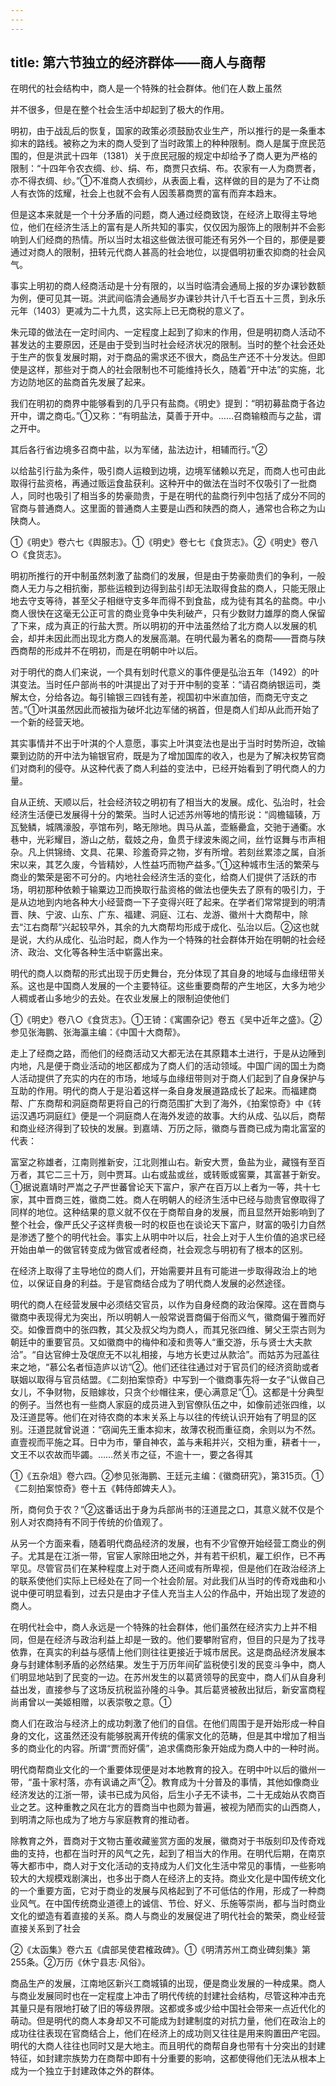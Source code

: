```yaml
---
---
---
```

title: 第六节独立的经济群体——商人与商帮
---



在明代的社会结构中，商人是一个特殊的社会群体。他们在人数上虽然

并不很多，但是在整个社会生活中却起到了极大的作用。

明初，由于战乱后的恢复，国家的政策必须鼓励农业生产，所以推行的是一条重本抑末的路线。被称之为末的商人受到了当时政策上的种种限制。商人是属于庶民范围的，但是洪武十四年（1381）关于庶民冠服的规定中却给予了商人更为严格的限制：“十四年令农衣绸、纱、绢、布，商贾只衣绢、布。农家有一人为商贾者，亦不得衣绸、纱。”①不准商人衣绸纱，从表面上看，这样做的目的是为了不让商人有衣饰的炫耀，社会上也就不会有人因羡慕商贾的富有而弃本趋末。

但是这本来就是一个十分矛盾的问题，商人通过经商致饶，在经济上取得主导地位，他们在经济生活上的富有是人所共知的事实，仅仅因为服饰上的限制并不会影响到人们经商的热情。所以当时太祖这些做法很可能还有另外一个目的，那便是要通过对商人的限制，扭转元代商人甚高的社会地位，以提倡明初重农抑商的社会风气。

事实上明初的商人经商活动是十分有限的，以当时临清会通局上报的岁办课钞数额为例，便可见其一斑。洪武间临清会通局岁办课钞共计八千七百五十三贯，到永乐元年（1403）更减为二十九贯，这实际上已无商税的意义了。

朱元璋的做法在一定时间内、一定程度上起到了抑末的作用，但是明初商人活动不甚发达的主要原因，还是由于受到当时社会经济状况的限制。当时的整个社会还处于生产的恢复发展时期，对于商品的需求还不很大，商品生产还不十分发达。但即使是这样，那些对于商人的社会限制也不可能维持长久，随着“开中法”的实施，北方边防地区的盐商首先发展了起来。

我们在明初的商界中能够看到的几乎只有盐商。《明史》提到：“明初募盐商于各边开中，谓之商屯。”①又称：“有明盐法，莫善于开中。……召商输粮而与之盐，谓之开中。

其后各行省边境多召商中盐，以为军储，盐法边计，相辅而行。”②

以给盐引行盐为条件，吸引商人运粮到边境，边境军储赖以充足，而商人也可由此取得行盐资格，再通过贩运食盐获利。这种开中的做法在当时不仅吸引了一批商人，同时也吸引了相当多的势豪勋贵，于是在明代的盐商行列中包括了成分不同的官商与普通商人。这里面的普通商人主要是山西和陕西的商人，通常也合称之为山陕商人。

①《明史》卷六七《舆服志》。①《明史》卷七七《食货志》。②《明史》卷八○《食货志》。

明初所推行的开中制虽然刺激了盐商们的发展，但是由于势豪勋贵们的争利，一般商人无力与之相抗衡，那些运粮到边得到盐引却无法取得食盐的商人，只能无限止地去守支等待，甚至父子相继守支多年而得不到食盐，成为徒有其名的盐商。中小商人很快在这毫无公正可言的商业竞争中失利破产，只有少数财力雄厚的商人保留了下来，成为真正的行盐大贾。所以明初的开中法虽然给了北方商人以发展的机会，却并未因此而出现北方商人的发展高潮。在明代最为著名的商帮——晋商与陕西商帮的形成并不在明初，而是在明朝中叶以后。

对于明代的商人们来说，一个具有划时代意义的事件便是弘治五年（1492）的叶淇变法。当时任户部尚书的叶淇提出了对于开中制的变革：“请召商纳银运司，类解太仓，分给各边。每引输银三四钱有差，视国初中米直加倍，而商无守支之苦。”①叶淇虽然因此而被指为破坏北边军储的祸首，但是商人们却从此而开始了一个新的经营天地。

其实事情并不出于叶淇的个人意愿，事实上叶淇变法也是出于当时时势所迫，改输粟到边防的开中法为输银官府，既是为了增加国库的收入，也是为了解决权势官商们对商利的侵夺。从这种代表了商人利益的变法中，已经开始看到了明代商人的力量。

自从正统、天顺以后，社会经济较之明初有了相当大的发展。成化、弘治时，社会经济生活便已发展得十分的繁荣。当时人记述苏州等地的情形说：“闾檐辐辏，万瓦甃鳞，城隅濠股，亭馆布列，略无隙地。舆马从盖，壶觞罍盒，交驰于通衢。水巷中，光彩耀目，游山之舫，载妓之舟，鱼贯于绿波朱阁之间，丝竹讴舞与市声相杂。凡上供锦绮、文具、花果、珍羞奇异之物，岁有所增。若刻丝累漆之属，自浙宋以来，其艺久废，今皆精妙，人性益巧而物产益多。”①这种城市生活的繁荣与商业的繁荣是密不可分的。内地社会经济生活的变化，给商人们提供了活跃的市场，明初那种依赖于输粟边卫而换取行盐资格的做法也便失去了原有的吸引力，于是从边地到内地各种大小经营商一下子变得兴旺了起来。在学者们常常提到的明清晋、陕、宁波、山东、广东、福建、洞庭、江右、龙游、徽州十大商帮中，除去“江右商帮”兴起较早外，其余的九大商帮均形成于成化、弘治以后。②这也就是说，大约从成化、弘治时起，商人作为一个特殊的社会群体开始在明朝的社会经济、政治、文化等各种生活中崭露出来。

明代的商人以商帮的形式出现于历史舞台，充分体现了其自身的地域与血缘纽带关系。这也是中国商人发展的一个主要特征。这些重要商帮的产生地区，大多为地少人稠或者山多地少的去处。在农业发展上的限制迫使他们

①《明史》卷八○《食货志》。①王锜：《寓圃杂记》卷五《吴中近年之盛》。②参见张海鹏、张海瀛主编：《中国十大商帮》。

走上了经商之路，而他们的经商活动又大都无法在其原籍本土进行，于是从边陲到内地，凡是便于商业活动的地区都成为了商人们的活动领域。中国广阔的国土为商人活动提供了充实的内在的市场，地域与血缘纽带则对于商人们起到了自身保护与互助的作用。明代的商人于是沿着这样一条自身发展道路成长了起来。而福建商帮、广东商帮和洞庭商帮更将自己的行商范围扩大到了海外，《拍案惊奇》中《转运汉遇巧洞庭红》便是一个洞庭商人在海外发迹的故事。大约从成、弘以后，商帮和商业经济得到了较快的发展。到嘉靖、万历之际，徽商与晋商已成为南北富室的代表：

富室之称雄者，江南则推新安，江北则推山右。新安大贾，鱼盐为业，藏镪有至百万者，其它二三十万，则中贾耳。山右或盐或丝，或转贩或窖粟，其富甚于新安。①据说嘉靖时严嵩之子严世蕃曾论天下富户，家产在百万以上者为一等，共十七家，其中晋商三姓，徽商二姓。商人在明朝人的经济生活中已经与勋贵官僚取得了同样的地位。这种结果的意义就不仅在于商帮自身的发展，而且显然开始影响到了整个社会，像严氏父子这样贵极一时的权臣也在谈论天下富户，财富的吸引力自然是渗透了整个的明代社会。事实上从明中叶以后，社会上对于人生价值的追求已经开始由单一的做官转变成为做官或者经商，社会观念与明初有了根本的区别。

在经济上取得了主导地位的商人们，开始需要并且有可能进一步取得政治上的地位，以保证自身的利益。于是官商结合成为了明代商人发展的必然途径。

明代的商人在经营发展中必须结交官员，以作为自身经商的政治保障。这在晋商与徽商中表现得尤为突出，所以明朝人一般常说晋商偏于俗而义气，徽商偏于雅而好交。如像晋商中的张四教，其父及叔父均为商人，而其兄张四维、舅父王崇古则为朝廷中的重要官员。又如徽商中的梅仲和凌和贵等人“重交游，乐与贤士大夫款洽”。“自达官绅士及氓庶无不以礼相接，与地方长吏过从款洽”。而姑苏为冠盖往来之地，“慕公名者恒造庐以访”②。他们还往往通过对于官员们的经济资助或者联姻以取得与官员结盟。《二刻拍案惊奇》中写到一个徽商事先将一女子“认做自己女儿，不争财物，反赔嫁妆，只贪个纱帽往来，便心满意足”①。这都是十分典型的例子。当然也有一些商人家庭的成员进入到官僚队伍之中，如像前述张四维，以及汪道昆等。他们在对待农商的本末关系上与以往的传统认识开始有了明显的区别。汪道昆就曾说道：“窃闻先王重本抑末，故薄农税而重征商，余则以为不然。直壹视而平施之耳。日中为市，肇自神农，盖与耒耜并兴，交相为重，耕者十一，文王不以农故而毕蠲。……然关市之征，不逾十一，要之各得其

①《五杂俎》卷六四。②参见张海鹏、王廷元主编：《徽商研究》，第315页。①《二刻拍案惊奇》卷十五《韩侍郎婢夫人》。

所，商何负于农？”②这番话出于身为兵部尚书的汪道昆之口，其意义就不仅是个别人对农商持有不同于传统的价值观了。

从另一个方面来看，随着明代商品经济的发展，也有不少官僚开始经营工商业的例子。尤其是在江浙一带，官宦人家除田地之外，并有若干织机，雇工织作，已不再罕见。尽管官员们在某种程度上对于商人还间或有所卑视，但是他们在政治经济上的联系使他们实际上已经处在了同一个社会阶层。对此我们从当时的传奇戏曲和小说中便可明显看到，过去只是由才子佳人充当主人公的作品中，开始出现了发迹的商人。

在明代社会中，商人永远是一个特殊的社会群体，他们虽然在经济实力上并不相同，但是在经济与政治利益上却是一致的。他们要攀附官府，但目的只是为了找寻依靠，在真实的利益与感情上他们则往往更接近于城市居民。这是商品经济发展本身与封建体制矛盾的必然结果。发生于万历年间矿监税使引发的民变斗争中，商人们明显地站到了民变的一边。在苏州发生的以葛贤领导的民变中，商人们从自身利益出发，直接参与了这场反抗税监孙隆的斗争。其后葛贤被赦出狱后，新安富商程尚甫曾以一美姬相赠，以表崇敬之意。①

商人们在政治与经济上的成功刺激了他们的自信。在他们周围于是开始形成一种自身的文化，这虽然还没有能够脱离开传统的儒家文化的范畴，但是其中增加了相当多的商业化的内容。所谓“贾而好儒”，追求儒商形象开始成为商人中的一种时尚。

明代商帮商业文化的一个重要体现便是对本地教育的投入。在明中叶以后的徽州一带，“虽十家村落，亦有讽诵之声”②。教育成为十分普及的事情，其他如像商业经济发达的江浙一带，读书已成为风俗，后生小子无不读书，二十无成始从农商百业之艺。这种重教之风在北方的晋商当中也颇为普遍，被视为陋而实的山西商人，到明清之际也成为了地方与家庭教育的推动者。

除教育之外，晋商对于文物古董收藏鉴赏方面的发展，徽商对于书版刻印及传奇戏曲的支持，也都在当时开的风气之先，起到了相当大的作用。在明代后期，在南京等大都市中，商人对于文化活动的支持成为人们文化生活中常见的事情，一些影响较大的大规模戏剧演出，也多出于商人在经济上的支持。商业文化是中国传统文化的一个重要方面，它对于商业的发展与风格起到了不可低估的作用，形成了一种商业风气。在中国传统商业道德上的诚信、节俭、好义、乐施等崇尚，都与当时商业文化的塑造有着直接的关系。商人与商业的发展促进了明代社会的繁荣，商业经营直接关系到了社会

②《太函集》卷六五《虞部吴使君榷政碑》。①《明清苏州工商业碑刻集》第255条。②万历《休宁县志·风俗》。

商品生产的发展，江南地区新兴工商城镇的出现，便是商业发展的一种成果。商人与商业发展同时也在一定程度上冲击了明代传统的封建社会结构，尽管这种冲击充其量只是有限地打破了旧的等级界限。这都或多或少给中国社会带来一点近代化的萌动。但是明代的商人本身却又不可能成为封建制度的对抗力量，他们在政治上的成功往往表现在官商结合上，他们在经济上的成功则又往往是用来购置田产宅园。明代的大商人往往也同时又是大地主。而且明代的商帮自身也带有十分突出的封建特征，如封建宗族势力在商帮中即有十分重要的影响，这都使得他们无法从根本上成为一个独立于封建政体之外的群体。